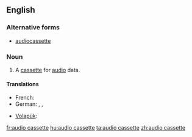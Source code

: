 ==English==

===Alternative forms===
*[[audiocassette]]

===Noun===
{{en-noun|sg=[[audio]] [[cassette]]}}

# A [[cassette]] for [[audio]] data.

====Translations====
{{trans-top|cassette for audio data}}
* French: {{t|fr|cassette audio|f}}
* German: {{t|de|Kassette|f}}, {{t|de|Audiokassette|f}}, {{t|de|Tonkassette|f}}
{{trans-mid}}
* [[Volapük]]: {{t|vo|tonakasät}}
{{trans-bottom}}

[[fr:audio cassette]]
[[hu:audio cassette]]
[[ta:audio cassette]]
[[zh:audio cassette]]